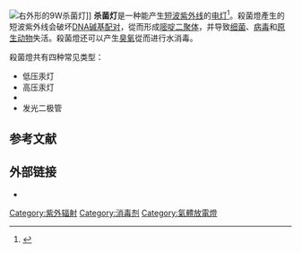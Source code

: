 [[File:Germicidal_Lamp_1.jpg|右]]外形的9W杀菌灯]]
'''杀菌灯'''是一种能产生[[紫外线|短波紫外线]]的[[电灯|电灯]]<ref name="Liverpool, UVGI">{{Cite web|title=Ultraviolet germicidal irradiation|url=https://www.liverpool.ac.uk/media/livacuk/radiation/pdf/UV_germicidal.pdf|publisher=[[利物浦大学|利物浦大学]]|archiveurl=https://web.archive.org/web/20160806185506/https://www.liverpool.ac.uk/media/livacuk/radiation/pdf/UV_germicidal.pdf|archivedate=2016-08-06}}</ref>。殺菌燈產生的短波紫外线会破坏[[脱氧核糖核酸|DNA]][[碱基对|碱基配对]]，從而形成[[嘧啶二聚体|嘧啶二聚体]]，并导致[[细菌|细菌]]、[[病毒|病毒]]和[[原生动物|原生动物]]失活。殺菌燈还可以产生[[臭氧|臭氧]]從而进行水消毒。

殺菌燈共有四种常见类型：

* 低压汞灯
* 高压汞灯
* {{link-en|准分子灯|Excimer lamp}}
* 发光二极管

== 参考文献 ==
{{Reflist}}

== 外部链接 ==

* {{Commons category-inline|Germicidal lamps}}

[[Category:紫外辐射|Category:紫外辐射]]
[[Category:消毒剂|Category:消毒剂]]
[[Category:氣體放電燈|Category:氣體放電燈]]